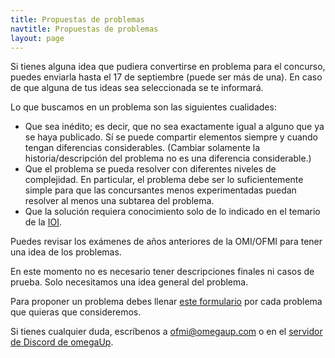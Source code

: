 ```yaml
---
title: Propuestas de problemas
navtitle: Propuestas de problemas
layout: page
---
```


Si tienes alguna idea que pudiera convertirse en problema para el concurso, puedes enviarla hasta el 17 de septiembre (puede ser más de una). En caso de que alguna de tus ideas sea seleccionada se te informará.

Lo que buscamos en un problema son las siguientes cualidades:

- Que sea inédito; es decir, que no sea exactamente igual a alguno que ya se haya publicado. Sí se puede compartir elementos siempre y cuando tengan diferencias considerables. (Cambiar solamente la historia/descripción del problema no es una diferencia considerable.)
- Que el problema se pueda resolver con diferentes niveles de complejidad. En particular, el problema debe ser lo suficientemente simple para que las concursantes menos experimentadas puedan resolver al menos una subtarea del problema.
- Que la solución requiera conocimiento solo de lo indicado en el temario de la [IOI](https://ioinformatics.org/page/syllabus/12).

Puedes revisar los exámenes de años anteriores de la OMI/OFMI para tener una idea de los problemas.

En este momento no es necesario tener descripciones finales ni casos de prueba. Solo necesitamos una idea general del problema.

Para proponer un problema debes llenar [este formulario](https://forms.gle/kdmAZgEAHJsZXv6W7) por cada problema que quieras que consideremos.

Si tienes cualquier duda, escríbenos a [ofmi@omegaup.com](mailto:ofmi@omegaup.com) o en el [servidor de Discord de omegaUp](https://discord.gg/gn6GTb4rfG).
